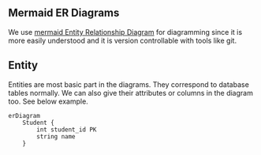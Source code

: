 ## Mermaid ER Diagrams

We use [mermaid Entity Relationship Diagram](https://mermaid.js.org/syntax/entityRelationshipDiagram.html) for diagramming since it is more easily understood and it is version controllable with tools like git.


## Entity

Entities are most basic part in the diagrams.
They correspond to database tables normally.
We can also give their attributes or columns in the diagram too.
See below example.


```mermaid
erDiagram
	Student {
	    int student_id PK
	    string name
	}
```
